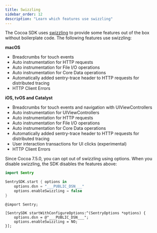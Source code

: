 ```yaml
---
title: Swizzling
sidebar_order: 12
description: "Learn which features use swizzling"
---
```


The Cocoa SDK uses [swizzling](https://nshipster.com/method-swizzling/) to provide some features out of the box without boilerplate code. The following features use swizzling:

__macOS__
- <PlatformLink to="/enriching-events/breadcrumbs/">Breadcrumbs for touch events</PlatformLink>
- <PlatformLink to="/performance/instrumentation/automatic-instrumentation/#network-tracking">Auto instrumentation for HTTP requests</PlatformLink>
- <PlatformLink to="/performance/instrumentation/automatic-instrumentation/#file-io-tracking">Auto instrumentation for File I/O operations</PlatformLink>
- <PlatformLink to="/performance/instrumentation/automatic-instrumentation/#core-data-tracking">Auto instrumentation for Core Data operations</PlatformLink>
- <PlatformLink to="/performance/connect-services/">Automatically added sentry-trace header to HTTP requests for distributed tracing</PlatformLink>
- <PlatformLink to="/configuration/http-client-errors/">HTTP Client Errors</PlatformLink>


__iOS, tvOS and Catalyst__

- <PlatformLink to="/enriching-events/breadcrumbs/">Breadcrumbs for touch events and navigation with UIViewControllers</PlatformLink>
- <PlatformLink to="/performance/instrumentation/automatic-instrumentation/#uiviewcontroller-tracking">Auto instrumentation for UIViewControllers</PlatformLink>
- <PlatformLink to="/performance/instrumentation/automatic-instrumentation/#network-tracking">Auto instrumentation for HTTP requests</PlatformLink>
- <PlatformLink to="/performance/instrumentation/automatic-instrumentation/#file-io-tracking">Auto instrumentation for File I/O operations</PlatformLink>
- <PlatformLink to="/performance/instrumentation/automatic-instrumentation/#core-data-tracking">Auto instrumentation for Core Data operations</PlatformLink>
- <PlatformLink to="/performance/connect-services/">Automatically added sentry-trace header to HTTP requests for distributed tracing</PlatformLink>
- <PlatformLink to="/performance/instrumentation/automatic-instrumentation/#user-interaction-tracing">User interaction transactions for UI clicks (experimental)</PlatformLink>
- <PlatformLink to="/configuration/http-client-errors/">HTTP Client Errors</PlatformLink>

Since Cocoa 7.5.0, you can opt out of swizzling using options. When you disable swizzling, the SDK disables the features above:


```swift {tabTitle:Swift}
import Sentry

SentrySDK.start { options in
    options.dsn = "___PUBLIC_DSN___"
    options.enableSwizzling = false
}
```

```objc {tabTitle:Objective-C}
@import Sentry;

[SentrySDK startWithConfigureOptions:^(SentryOptions *options) {
    options.dsn = @"___PUBLIC_DSN___";
    options.enableSwizzling = NO;
}];
```
